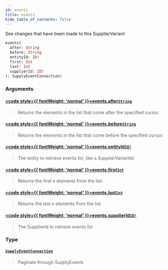```yaml
---
id: events
title: events
hide_table_of_contents: false
---
```








See changes that have been made to this SupplierVariant

```graphql
events(
  after: String
  before: String
  entityId: ID!
  first: Int
  last: Int
  supplierId: ID!
): SupplyEventConnection!
```


### Arguments

#### [<code style={{ fontWeight: 'normal' }}>events.<b>after</b></code>](#)<Bullet />[`String`](/supply/api/graphql-admin/reference/scalars/string) <Badge class="secondary" text="scalar"/>
> Returns the elements in the list that come after the specified cursor.
> 

#### [<code style={{ fontWeight: 'normal' }}>events.<b>before</b></code>](#)<Bullet />[`String`](/supply/api/graphql-admin/reference/scalars/string) <Badge class="secondary" text="scalar"/>
> Returns the elements in the list that come before the specified cursor.
> 

#### [<code style={{ fontWeight: 'normal' }}>events.<b>entityId</b></code>](#)<Bullet />[`ID!`](/supply/api/graphql-admin/reference/scalars/id) <Badge class="secondary" text="non-null"/> <Badge class="secondary" text="scalar"/>
> The entity to retrieve events for, like a SupplierVariantId
> 

#### [<code style={{ fontWeight: 'normal' }}>events.<b>first</b></code>](#)<Bullet />[`Int`](/supply/api/graphql-admin/reference/scalars/int) <Badge class="secondary" text="scalar"/>
> Returns the first n elements from the list.
> 

#### [<code style={{ fontWeight: 'normal' }}>events.<b>last</b></code>](#)<Bullet />[`Int`](/supply/api/graphql-admin/reference/scalars/int) <Badge class="secondary" text="scalar"/>
> Returns the last n elements from the list.
> 

#### [<code style={{ fontWeight: 'normal' }}>events.<b>supplierId</b></code>](#)<Bullet />[`ID!`](/supply/api/graphql-admin/reference/scalars/id) <Badge class="secondary" text="non-null"/> <Badge class="secondary" text="scalar"/>
> The SupplierId to retrieve events for
> 

### Type

#### [`SupplyEventConnection`](/supply/api/graphql-admin/reference/objects/supply-event-connection) <Badge class="secondary" text="object"/>
> Paginate through SupplyEvents
> 





